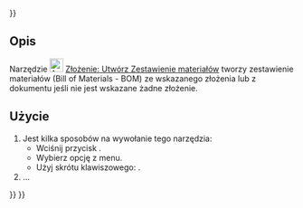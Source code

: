 <languages/>
{{UnfinishedDocu{{#translation:}}}}

{{Docnav/pl
|[[Assembly_CreateSimulation/pl|Utwórz symulację]]
|[[Assembly_ToggleGrounded/pl|Włącz / wyłącz zakotwienie]]
|[[Assembly_Workbench/pl|środowisko pracy Złożenie]]
|IconL=Assembly_CreateSimulation.svg
|IconR=Assembly_ToggleGrounded.svg
|IconC=Workbench_Assembly.svg
}}

{{GuiCommand/pl
|Name=Assembly CreateBom
|Name/pl=Złożenie: Zestawienie materiałów
|MenuLocation=Złożenie → Zestawienie materiałów
|Workbenches=[[Assembly_Workbench/pl|Złożenie]]
|Shortcut={{KEY|O}}
|Version=1.0
|SeeAlso=
}}

<span id="Description"></span>
==Opis==

Narzędzie [[Image:Assembly_CreateBom.svg|24px]] [[Assembly_CreateBom/pl|Złożenie: Utwórz Zestawienie materiałów]] tworzy zestawienie materiałów (Bill of Materials - BOM) ze wskazanego złożenia lub z dokumentu jeśli nie jest wskazane żadne złożenie.

<span id="Usage"></span>
==Użycie==

# Jest kilka sposobów na wywołanie tego narzędzia:
#* Wciśnij przycisk {{Button|[[Image:Assembly_CreateBom.svg|16px]] [[Assembly_CreateBom/pl|Zestawienie materiałów]]}}.
#* Wybierz opcję {{MenuCommand|Złożenie → [[Image:Assembly_CreateBom.svg|16px]] Zestawienie materiałów}} z menu.
#* Użyj skrótu klawiszowego: {{KEY|O}}.
# ...


{{Docnav/pl
|[[Assembly_CreateSimulation/pl|Utwórz symulację]]
|[[Assembly_ToggleGrounded/pl|Włącz / wyłącz zakotwienie]]
|[[Assembly_Workbench/pl|środowisko pracy Złożenie]]
|IconL=Assembly_CreateSimulation.svg
|IconR=Assembly_ToggleGrounded.svg
|IconC=Workbench_Assembly.svg
}}

{{Assembly_Tools_navi{{#translation:}}}}
{{Userdocnavi{{#translation:}}}}